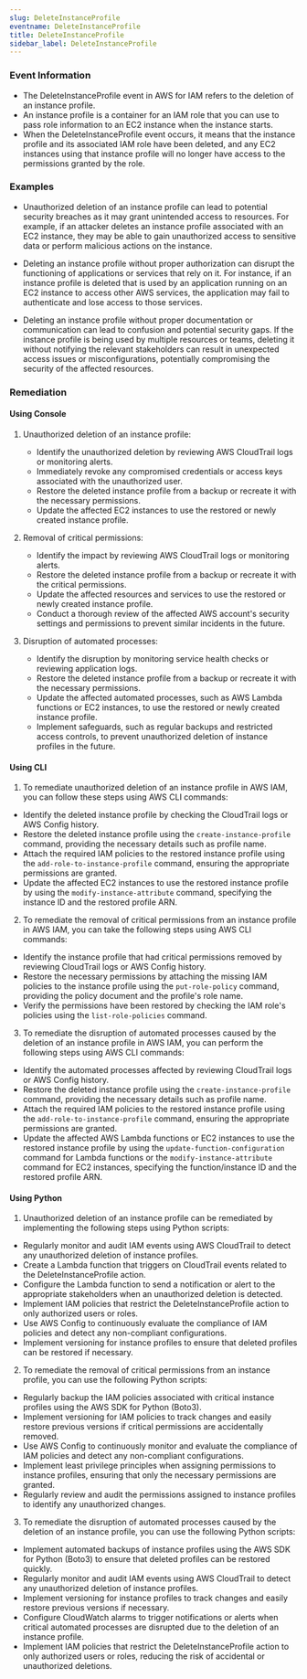 ```yaml
--- 
slug: DeleteInstanceProfile
eventname: DeleteInstanceProfile
title: DeleteInstanceProfile
sidebar_label: DeleteInstanceProfile
---
```

                       
### Event Information

- The DeleteInstanceProfile event in AWS for IAM refers to the deletion of an instance profile. 
- An instance profile is a container for an IAM role that you can use to pass role information to an EC2 instance when the instance starts. 
- When the DeleteInstanceProfile event occurs, it means that the instance profile and its associated IAM role have been deleted, and any EC2 instances using that instance profile will no longer have access to the permissions granted by the role.


### Examples

- Unauthorized deletion of an instance profile can lead to potential security breaches as it may grant unintended access to resources. For example, if an attacker deletes an instance profile associated with an EC2 instance, they may be able to gain unauthorized access to sensitive data or perform malicious actions on the instance.

- Deleting an instance profile without proper authorization can disrupt the functioning of applications or services that rely on it. For instance, if an instance profile is deleted that is used by an application running on an EC2 instance to access other AWS services, the application may fail to authenticate and lose access to those services.

- Deleting an instance profile without proper documentation or communication can lead to confusion and potential security gaps. If the instance profile is being used by multiple resources or teams, deleting it without notifying the relevant stakeholders can result in unexpected access issues or misconfigurations, potentially compromising the security of the affected resources.

### Remediation

#### Using Console

1. Unauthorized deletion of an instance profile:
   - Identify the unauthorized deletion by reviewing AWS CloudTrail logs or monitoring alerts.
   - Immediately revoke any compromised credentials or access keys associated with the unauthorized user.
   - Restore the deleted instance profile from a backup or recreate it with the necessary permissions.
   - Update the affected EC2 instances to use the restored or newly created instance profile.

2. Removal of critical permissions:
   - Identify the impact by reviewing AWS CloudTrail logs or monitoring alerts.
   - Restore the deleted instance profile from a backup or recreate it with the critical permissions.
   - Update the affected resources and services to use the restored or newly created instance profile.
   - Conduct a thorough review of the affected AWS account's security settings and permissions to prevent similar incidents in the future.

3. Disruption of automated processes:
   - Identify the disruption by monitoring service health checks or reviewing application logs.
   - Restore the deleted instance profile from a backup or recreate it with the necessary permissions.
   - Update the affected automated processes, such as AWS Lambda functions or EC2 instances, to use the restored or newly created instance profile.
   - Implement safeguards, such as regular backups and restricted access controls, to prevent unauthorized deletion of instance profiles in the future.

#### Using CLI

1. To remediate unauthorized deletion of an instance profile in AWS IAM, you can follow these steps using AWS CLI commands:

- Identify the deleted instance profile by checking the CloudTrail logs or AWS Config history.
- Restore the deleted instance profile using the `create-instance-profile` command, providing the necessary details such as profile name.
- Attach the required IAM policies to the restored instance profile using the `add-role-to-instance-profile` command, ensuring the appropriate permissions are granted.
- Update the affected EC2 instances to use the restored instance profile by using the `modify-instance-attribute` command, specifying the instance ID and the restored profile ARN.

2. To remediate the removal of critical permissions from an instance profile in AWS IAM, you can take the following steps using AWS CLI commands:

- Identify the instance profile that had critical permissions removed by reviewing CloudTrail logs or AWS Config history.
- Restore the necessary permissions by attaching the missing IAM policies to the instance profile using the `put-role-policy` command, providing the policy document and the profile's role name.
- Verify the permissions have been restored by checking the IAM role's policies using the `list-role-policies` command.

3. To remediate the disruption of automated processes caused by the deletion of an instance profile in AWS IAM, you can perform the following steps using AWS CLI commands:

- Identify the automated processes affected by reviewing CloudTrail logs or AWS Config history.
- Restore the deleted instance profile using the `create-instance-profile` command, providing the necessary details such as profile name.
- Attach the required IAM policies to the restored instance profile using the `add-role-to-instance-profile` command, ensuring the appropriate permissions are granted.
- Update the affected AWS Lambda functions or EC2 instances to use the restored instance profile by using the `update-function-configuration` command for Lambda functions or the `modify-instance-attribute` command for EC2 instances, specifying the function/instance ID and the restored profile ARN.

#### Using Python

1. Unauthorized deletion of an instance profile can be remediated by implementing the following steps using Python scripts:

- Regularly monitor and audit IAM events using AWS CloudTrail to detect any unauthorized deletion of instance profiles.
- Create a Lambda function that triggers on CloudTrail events related to the DeleteInstanceProfile action.
- Configure the Lambda function to send a notification or alert to the appropriate stakeholders when an unauthorized deletion is detected.
- Implement IAM policies that restrict the DeleteInstanceProfile action to only authorized users or roles.
- Use AWS Config to continuously evaluate the compliance of IAM policies and detect any non-compliant configurations.
- Implement versioning for instance profiles to ensure that deleted profiles can be restored if necessary.

2. To remediate the removal of critical permissions from an instance profile, you can use the following Python scripts:

- Regularly backup the IAM policies associated with critical instance profiles using the AWS SDK for Python (Boto3).
- Implement versioning for IAM policies to track changes and easily restore previous versions if critical permissions are accidentally removed.
- Use AWS Config to continuously monitor and evaluate the compliance of IAM policies and detect any non-compliant configurations.
- Implement least privilege principles when assigning permissions to instance profiles, ensuring that only the necessary permissions are granted.
- Regularly review and audit the permissions assigned to instance profiles to identify any unauthorized changes.

3. To remediate the disruption of automated processes caused by the deletion of an instance profile, you can use the following Python scripts:

- Implement automated backups of instance profiles using the AWS SDK for Python (Boto3) to ensure that deleted profiles can be restored quickly.
- Regularly monitor and audit IAM events using AWS CloudTrail to detect any unauthorized deletion of instance profiles.
- Implement versioning for instance profiles to track changes and easily restore previous versions if necessary.
- Configure CloudWatch alarms to trigger notifications or alerts when critical automated processes are disrupted due to the deletion of an instance profile.
- Implement IAM policies that restrict the DeleteInstanceProfile action to only authorized users or roles, reducing the risk of accidental or unauthorized deletions.


 